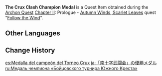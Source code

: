 {{Item Infobox
|id           = 100816
|type         = Quest Items
|memento      = Yes
|description  = A medal awarded by the organizers of The Crux Clash. It is proof that you are the undisputed champion of this tournament. But it is not so much the duels you experienced that you will look back on &mdash; rather, it is the story of a Vision and the pursuit of ideals.
|source1      = [[Follow the Wind]]
}}
'''The Crux Clash Champion Medal''' is a Quest Item obtained during the [[Archon Quest]] [[Chapter II]]: Prologue - [[Autumn Winds, Scarlet Leaves]] quest "[[Follow the Wind]]".

==Other Languages==
{{Other Languages
|default_hidden = 1
|en      = The Crux Clash Champion Medal
|zhs     = 「南十字武斗会」冠军奖牌
|zhs_rm  = "Nánshízi Wǔdòu Huì" Guànjūn Jiǎngpái
|zht     = 「南十字武鬥會」冠軍獎牌
|zht_rm  = "Nánshízi Wǔdòu Huì" Guànjūn Jiǎngpái
|ja      = 「南十字武闘会」の優勝メダル
|ja_rm   = "Minamijuuji Butoukai" no Yuushou Medaru{{Assumed}}
|ko      = 「남십자 무술대회」 우승 상패
|ko_rm   = "Namsipja Musuldaehoe" Useung Sangpae
|es      = Medalla del campeón del Torneo Crux
|fr      = Médaille de champion du Clash du Crux
|ru      = Медаль чемпиона «Бойцовского турнира Южного Креста»
|th      = เหรียญรางวัลชนะเลิศ "การประลองแห่งกองเรือ Crux"
|th_rm   = 
|vi      = Huy Chương Vô Địch "Hội Đấu Võ Nam Thập Tự"
|de      = Meistermedaille im Crux-Turnier
|id      = Medali Juara Turnamen Crux Clash
|pt      = Medalha de Campeão do Torneio da Frota Crux
|tr      = Güneyhaçı Yarışması Şampiyonluk Madalyası
|it      = Medaglia del campione del Torneo della Crux
}}

==Change History==
{{Change History|1.6}}

[[es:Medalla del campeón del Torneo Crux]]
[[ja:「南十字武闘会」の優勝メダル]]
[[ru:Медаль чемпиона «Бойцовского турнира Южного Креста»]]